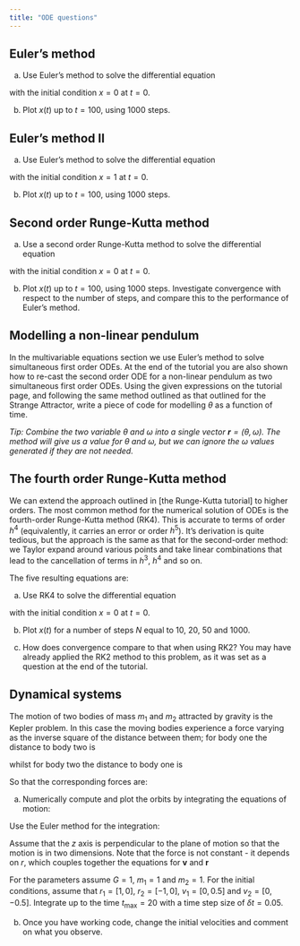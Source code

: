 ```yaml
---
title: "ODE questions"
---
```


## Euler's method

a) Use Euler's method to solve the differential equation

\begin{equation}
\frac{\mathrm{d}x}{\mathrm{d}t} = -x^3 + \mathrm{sin} t
\end{equation}

with the initial condition $x=0$ at $t=0$.

b) Plot $x(t)$ up to $t=100$, using 1000 steps.

## Euler's method II

a) Use Euler's method to solve the differential equation

\begin{equation}
\frac{\mathrm{d}y}{\mathrm{d}x} = \mathrm{cos}(x)\mathrm{sin}(y) + \mathrm{cos}(y)
\end{equation}

with the initial condition $x=1$ at $t=0$.

b) Plot $x(t)$ up to $t=100$, using 1000 steps.

## Second order Runge-Kutta method

a) Use a second order Runge-Kutta method to solve the differential equation

\begin{equation}
\frac{\mathrm{d}x}{\mathrm{d}t} = -x^3 + \mathrm{sin} t
\end{equation}

with the initial condition $x=0$ at $t=0$.

b) Plot $x(t)$ up to $t=100$, using 1000 steps. Investigate convergence with respect to the number of steps, and compare this to the performance of Euler's method.

## Modelling a non-linear pendulum

In the multivariable equations section we use Euler's method to solve simultaneous first order ODEs. 
At the end of the tutorial you are also shown how to re-cast the second order ODE for a non-linear pendulum as two simultaneous first order ODEs. Using the given expressions
on the tutorial page, and following the same method outlined as that outlined for the Strange Attractor, write a piece of code for modelling $\theta$ as a function of time.

*Tip: Combine the two variable $\theta$ and $\omega$ into a single vector $\mathbf{r} = (\theta,\omega)$. The method will give us a value for $\theta$ and $\omega$, but we can ignore the $\omega$ values generated if they are not needed.*


## The fourth order Runge-Kutta method

We can extend the approach outlined in [the Runge-Kutta tutorial] to higher orders. The most common method for the numerical solution of ODEs is the fourth-order Runge-Kutta method (RK4).
This is accurate to terms of order $h^4$ (equivalently, it carries an error or order $h^5$). It's derivation is quite tedious, but the approach is the same as that for the second-order method: we Taylor expand around various points and take linear combinations that lead to the cancellation of terms in $h^3$, $h^4$ and so on.
 
The five resulting equations are:
 
\begin{equation}
k_1 = hf(x,t)
\end{equation}
 
\begin{equation}
k_2 = hf(x+\frac{1}{2}k_1,t+\frac{1}{2}h)
\end{equation}
 
\begin{equation}
k_3 = hf(x+\frac{1}{2}k_2,t+\frac{1}{2}h)
\end{equation}
 
\begin{equation}
k_4 = hf(x+k_3,t+h)
\end{equation}
 
\begin{equation}
x(t+h) = x(t) + \frac{1}{6}(k_1+2k_2+2k_3+k_4)
\end{equation}

a) Use RK4 to solve the differential equation

\begin{equation}
\frac{\mathrm{d}x}{\mathrm{d}t} = -x^3 + \mathrm{sin} t
\end{equation}

with the initial condition $x=0$ at $t=0$.

b) Plot $x(t)$ for a number of steps $N$ equal to 10, 20, 50 and 1000. 

c) How does convergence compare to that when using RK2? You may have already applied the RK2 method to this problem, as it was set as a question at the end of the tutorial.

## Dynamical systems

The motion of two bodies of mass $m_1$ and $m_2$ attracted by gravity is the Kepler problem. 
In this case the moving bodies experience a force varying as the inverse square of the distance between them; for body one the distance to body two is 
 
 \begin{equation} 
 \mathbf{r}_{12} =  \mathbf{r}_1-\mathbf{r}_2,
 \end{equation}
 
whilst for body two the distance to body one is 
 
 \begin{equation}
 \mathbf{r}_{21} =  \mathbf{r}_2-\mathbf{r}_1.
 \end{equation}
 
So that the corresponding forces are:

\begin{equation}
\mathbf{F}_1 = -\frac{Gm_1m_2}{r_{12}}\hat{\mathbf{r_{12}}}
\end{equation}

\begin{equation}
\mathbf{F}_2 = -\frac{Gm_1m_2}{r_{21}}\hat{\mathbf{r_{21}}}
\end{equation}

a) Numerically compute and plot the orbits by integrating the equations of motion:

\begin{equation}
m_1\mathbf{a}_1 = \mathbf{F}_1,
\end{equation}

\begin{equation}
m_2\mathbf{a}_2 = \mathbf{F}_2.
\end{equation}

Use the Euler method for the integration:

\begin{equation}
\mathrm{v}_1(t+\Delta t)= \mathrm{v}_1(t)+\Delta t \frac{\mathrm{F_1}}{m_1}
\end{equation}

\begin{equation}
\mathrm{v}_2(t+\Delta t)= \mathrm{v}_2(t)+\Delta t \frac{\mathrm{F_2}}{m_2}
\end{equation}

\begin{equation}
\mathrm{r}_1(t+\Delta t)= \mathrm{r}_1(t)+\Delta t \mathrm{v}_1(t)
\end{equation}

\begin{equation}
\mathrm{r}_2(t+\Delta t)= \mathrm{r}_2(t)+\Delta t \mathrm{v}_2(t)
\end{equation}

Assume that the $z$ axis is perpendicular to the plane of motion so that the motion is in two dimensions. Note that the force is not constant - it depends on $r$, which couples together the equations for $\mathbf{v}$ and $\mathbf{r}$

For the parameters assume $G=1$, $m_1=1$ and $m_2=1$. For the initial conditions, assume that $r_1 = [1,0]$, $r_2 = [-1,0]$, $v_1 = [0,0.5]$ and $v_2 = [0,-0.5]$. Integrate up to the time $t_\mathrm{max} = 20$ with a time step size of $\delta t = 0.05$.

b) Once you have working code, change the initial velocities and comment on what you observe.